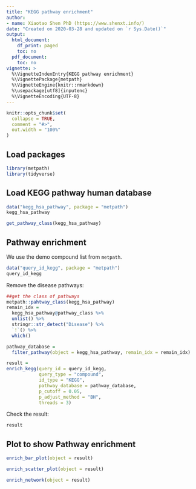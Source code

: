 ```yaml
---
title: "KEGG pathway enrichment"
author:
- name: Xiaotao Shen PhD (https://www.shenxt.info/)
date: "Created on 2020-03-28 and updated on `r Sys.Date()`"
output:
  html_document:
    df_print: paged
    toc: no
  pdf_document:
    toc: no
vignette: >
  %\VignetteIndexEntry{KEGG pathway enrichment}
  %\VignettePackage{metpath}
  %\VignetteEngine{knitr::rmarkdown}
  %\usepackage[utf8]{inputenc}
  %\VignetteEncoding{UTF-8}
---
```


```r
knitr::opts_chunk$set(
  collapse = TRUE,
  comment = "#>",
  out.width = "100%"
)
```

## **Load packages**

```r
library(metpath)
library(tidyverse)
```

## **Load KEGG pathway human database**

```r
data("kegg_hsa_pathway", package = "metpath")
kegg_hsa_pathway
```
```r
get_pathway_class(kegg_hsa_pathway)
```

## **Pathway enrichment**

We use the demo compound list from `metpath`.

```r
data("query_id_kegg", package = "metpath")
query_id_kegg
```

Remove the disease pathways:

```r
##get the class of pathways
metpath::pahtway_class(kegg_hsa_pathway)
remain_idx =
  kegg_hsa_pathway@pathway_class %>%
  unlist() %>%
  stringr::str_detect("Disease") %>%
  `!`() %>%
  which()

pathway_database =
  filter_pathway(object = kegg_hsa_pathway, remain_idx = remain_idx)
```


```r
result = 
enrich_kegg(query_id = query_id_kegg, 
            query_type = "compound", 
            id_type = "KEGG",
            pathway_database = pathway_database, 
            p_cutoff = 0.05, 
            p_adjust_method = "BH", 
            threads = 3)
```

Check the result:

```r
result
```


## **Plot to show Pathway enrichment**

```r
enrich_bar_plot(object = result)
```

```r
enrich_scatter_plot(object = result)
```

```r
enrich_network(object = result)
```